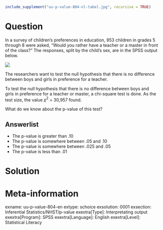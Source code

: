 ```r
include_supplement("uu-p-value-804-nl-tabel.jpg", recursive = TRUE)
```

Question
========
In a survey of children's preferences in education, 953 children in grades 5 through 8 were asked, "Would you rather have a teacher or a master in front of the class?" The responses, split by the child's sex, are in the SPSS output below.


![](uu-p-value-804-nl-tabel.jpg)

The researchers want to test the null hypothesis that there is no difference between boys and girls in preference for a teacher.


To test the null hypothesis that there is no difference between boys and girls in preference for a teacher or master, a chi-square test is done. As the test size, the value $\chi^2$ = 30,957 found.

What do we know about the p-value of this test?


  
Answerlist
----------
* The p-value is greater than .10
* The p-value is somewhere between .05 and .10
* The p-value is somewhere between .025 and .05
* The p-value is less than .01

Solution
========

Meta-information
================
exname: uu-p-value-804-en
extype: schoice
exsolution: 0001
exsection: Inferential Statistics/NHST/p-value
exextra[Type]: Interpretating output
exextra[Program]: SPSS
exextra[Language]: English
exextra[Level]: Statistical Literacy
